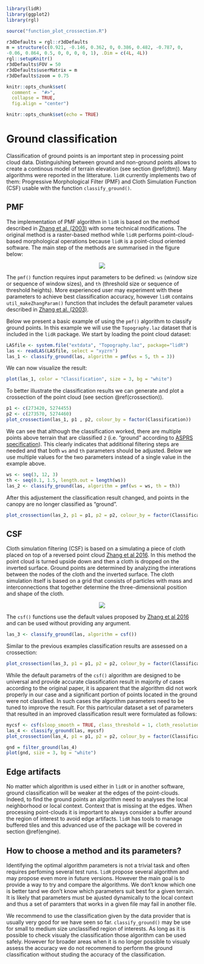 ```r
library(lidR)
library(ggplot2)
library(rgl)

source("function_plot_crossection.R")

r3dDefaults = rgl::r3dDefaults
m = structure(c(0.921, -0.146, 0.362, 0, 0.386, 0.482, -0.787, 0, 
-0.06, 0.864, 0.5, 0, 0, 0, 0, 1), .Dim = c(4L, 4L))
rgl::setupKnitr()
r3dDefaults$FOV = 50
r3dDefaults$userMatrix = m
r3dDefaults$zoom = 0.75

knitr::opts_chunk$set(
  comment =  "#>", 
  collapse = TRUE,
  fig.align = "center")
```

```r
knitr::opts_chunk$set(echo = TRUE)
```

# Ground classification {#gnd}

Classification of ground points is an important step in processing point cloud data. Distinguishing between ground and non-ground points allows to create a continous model of terrain elevation (see section \@ref(dtm)). Many algorithms were reported in the litterature. `lidR` currently implements two of them: Progressive Morphological Filter (PMF) and Cloth Simulation Function (CSF) usable with the function `classify_ground()`.

## PMF

The implementation of PMF algorithm in `lidR` is based on the method described in [Zhang et al. (2003) ](https://ieeexplore.ieee.org/document/1202973) with some technical modifications. The original method is a raster-based method while `lidR` performs point-cloud-based morphological operations because `lidR` is a point-cloud oriented software. The main step of the methods are summarised in the figure below:


<center>
![](images/GND/PMF.svg)
</center>

The `pmf()` function requires input parameters to be defined: `ws` (window size or sequence of window sizes), and `th` (threshold size or sequence of threshold heights). More experienced user may experiment with these parameters to achieve best classification accuracy, however `lidR` contains `util_makeZhangParam()` function that includes the default parameter values described in [Zhang et al. (2003) ](https://ieeexplore.ieee.org/document/1202973).

Below we present a basic example of using the `pmf()` algorithm to classify ground points. In this example we will use the `Topography.laz` dataset that is included in the `lidR` package. We start by loading the point cloud dataset:

```r
LASfile <- system.file("extdata", "Topography.laz", package="lidR")
las <- readLAS(LASfile, select = "xyzrn")
las_1 <- classify_ground(las, algorithm = pmf(ws = 5, th = 3))
```

We can now visualize the result:

```r
plot(las_1, color = "Classification", size = 3, bg = "white") 
```

To better illustrate the classification results we can generate and plot a crossection of the point cloud (see section \@ref(crossection)).

```r
p1 <- c(273420, 5274455)
p2 <- c(273570, 5274460)
plot_crossection(las_1, p1 , p2, colour_by = factor(Classification))
```


We can see that although the classification worked, there are multiple points above terrain that are classified `2` (i.e. "ground" according to [ASPRS specification](http://www.asprs.org/wp-content/uploads/2019/07/LAS_1_4_r15.pdf)). This clearly indicates that additional filtering steps are needed and that both `ws` and `th` parameters should be adjusted. Below we use multiple values for the two parameters instead of a single value in the example above.

```r
ws <- seq(3, 12, 3)
th <- seq(0.1, 1.5, length.out = length(ws))
las_2 <- classify_ground(las, algorithm = pmf(ws = ws, th = th))
```

After this adjustement the classification result changed, and points in the canopy are no longer classified as "ground".

```r
plot_crossection(las_2, p1 = p1, p2 = p2, colour_by = factor(Classification))
```

## CSF

Cloth simulation filtering (CSF) is based on a simulating a piece of cloth placed on top of a reversed point cloud [Zhang et al 2016](http://www.mdpi.com/2072-4292/8/6/501/htm). In this method the point cloud is turned upside down and then a  cloth is dropped on the inverted surface. Ground points are determined by analyzing the interations between the nodes of the cloth and the inverted surface. The cloth simulation itself is based on a grid that consists of particles with mass and interconnections that together determine the three-dimensional position and shape of the cloth.

<center>
![](images/GND/CSF.svg)
</center>


The `csf()` functions use the default values proposed by [Zhang et al 2016](http://www.mdpi.com/2072-4292/8/6/501/htm) and can be used without providing any argument.

```r
las_3 <- classify_ground(las, algorithm = csf())
```

Similar to the previous examples classification results are assessed on a crossection:

```r
plot_crossection(las_3, p1 = p1, p2 = p2, colour_by = factor(Classification))
```

While the default parametrs of the `csf()` algorithm are designed to be universal and provide accurate classification result in majority of cases according to the original paper, it is apparent that the algorithm did not work properly in our case and a significant portion of points located in the ground were not classified. In such cases the algorithm parameters need to be tuned to improve the result. For this partricular dataset a set of parameters that resulted in an improved classification result were formulated as follows:

```r
mycsf <- csf(sloop_smooth = TRUE, class_threshold = 1, cloth_resolution = 1, time_step = 1)
las_4 <- classify_ground(las, mycsf)
plot_crossection(las_4, p1 = p1, p2 = p2, colour_by = factor(Classification))
```

```r
gnd = filter_ground(las_4)
plot(gnd, size = 3, bg = "white") 
```

## Edge artifacts

No matter which algorithm is used either in `lidR` or in another software, ground classification will be weaker at the edges of the point-clouds. Indeed, to find the ground points an algorithm need to analyses the local neighborhood or local context. Context that is missing at the edges. When processing point-clouds it is important to always consider a buffer around the region of interest to avoid edge artifacts. `lidR` has tools to manage buffered tiles and this advanced use of the package will be covered in section \@ref(engine).

## How to choose a method and its parameters?

Identifying the optimal algorithm parameters is not a trivial task and often requires perfoming several test runs. `lidR` propose several algorithm and may propose even more in future versions. However the main goal is to provide a way to try and compare the algorithms. We don't know which one is better tand we don't know which parameters suit best for a given terrain. It is likely that parameters must be ajusted dynamically to the local context and thus a set of paramters that works in a given file may fail in another file.

We recommend to use the classification given by the data provider that is usually very good for we have seen so far. `classify_ground()` may be use for small to medium size unclassified region of interests. As long as it is possible to check visualy the classification those algorithm can be used safely. However for broader areas when it is no longer possible to visualy assess the accuracy we do not recommend to perform the ground classification without studing the accuracy of the classification.
